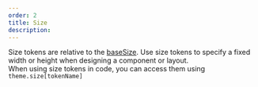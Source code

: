 ```yaml
---
order: 2
title: Size
description:
---
```


Size tokens are relative to the [baseSize](/foundations/base).
Use size tokens to specify a fixed width or height when designing a component or layout. <BR />
When using size tokens in code, you can access them using `theme.size[tokenName]`

<Table
  headers={["Name", "Value", "Calculated", "Description"]}
  useTokenData={true}
  data={"size"}
  calculateValue
/>

